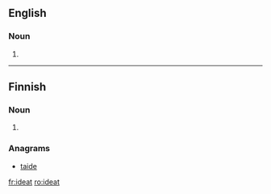 ==English==

===Noun===
{{en-noun}}

# {{alternative form of|ideate}}

{{Webster 1913}}

----

==Finnish==

===Noun===
{{head|fi|noun form}}

# {{plural of|idea|lang=fi|nocat=1}}

===Anagrams===
* [[taide#Finnish|taide]]

[[fr:ideat]]
[[ro:ideat]]